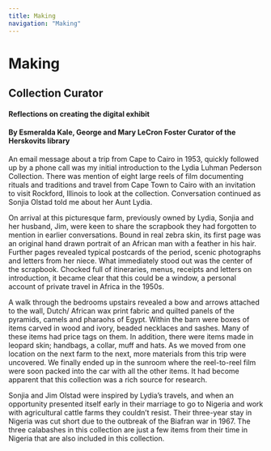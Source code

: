 ```yaml
---
title: Making
navigation: "Making"
---
```


<h1>Making</h1>

<h2> Collection Curator </h2>
<h4>Reflections on creating the digital exhibit</h4>
<h4>By Esmeralda Kale, George and Mary LeCron Foster Curator of the Herskovits library </h4>

An email message about a trip from Cape to Cairo in 1953, quickly followed up by a phone call was my initial introduction to the Lydia Luhman Pederson Collection. There was mention of eight large reels of film documenting rituals and traditions and travel from Cape Town to Cairo with an invitation to visit Rockford, Illinois to look at the collection. Conversation continued as Sonjia Olstad told me about her Aunt Lydia.
 
On arrival at this picturesque farm, previously owned by Lydia, Sonjia and her husband, Jim, were keen to share the scrapbook they had forgotten to mention in earlier conversations. Bound in real zebra skin, its first page was an original hand drawn portrait of an African man with a feather in his hair. Further pages revealed typical postcards of the period, scenic photographs and letters from her niece. What immediately stood out was the center of the scrapbook. Chocked full of itineraries, menus, receipts and letters on introduction, it became clear that this could be a window, a personal account of private travel in Africa in the 1950s.
 
A walk through the bedrooms upstairs revealed a bow and arrows attached to the wall, Dutch/ African wax print fabric and quilted panels of the pyramids, camels and pharaohs of Egypt. Within the barn were boxes of items carved in wood and ivory, beaded necklaces and sashes. Many of these items had price tags on them. In addition, there were items made in leopard skin; handbags, a collar, muff and hats. As we moved from one location on the next farm to the next, more materials from this trip were uncovered. We finally ended up in the sunroom where the reel-to-reel film were soon packed into the car with all the other items. It had become apparent that this collection was a rich source for research.
 
Sonjia and Jim Olstad were inspired by Lydia’s travels, and when an opportunity presented itself early in their marriage to go to Nigeria and work with agricultural cattle farms they couldn’t resist. Their three-year stay in Nigeria was cut short due to the outbreak of the Biafran war in 1967. The three calabashes in this collection are just a few items from their time in Nigeria that are also included in this collection.



